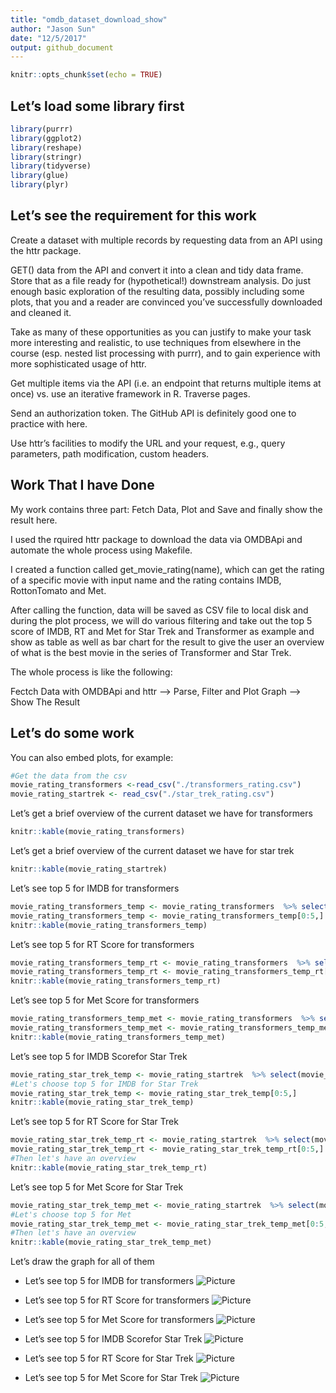 ```yaml
---
title: "omdb_dataset_download_show"
author: "Jason Sun"
date: "12/5/2017"
output: github_document
---
```



```r
knitr::opts_chunk$set(echo = TRUE)
```

## Let's load some library first

```r
library(purrr)
library(ggplot2)
library(reshape)
library(stringr)
library(tidyverse)
library(glue)
library(plyr)
```
## Let's see the requirement for this work
Create a dataset with multiple records by requesting data from an API using the httr package.

GET() data from the API and convert it into a clean and tidy data frame. Store that as a file ready for (hypothetical!) downstream analysis. Do just enough basic exploration of the resulting data, possibly including some plots, that you and a reader are convinced you’ve successfully downloaded and cleaned it.

Take as many of these opportunities as you can justify to make your task more interesting and realistic, to use techniques from elsewhere in the course (esp. nested list processing with purrr), and to gain experience with more sophisticated usage of httr.

Get multiple items via the API (i.e. an endpoint that returns multiple items at once) vs. use an iterative framework in R.
Traverse pages.

Send an authorization token. The GitHub API is definitely good one to practice with here.

Use httr’s facilities to modify the URL and your request, e.g., query parameters, path modification, custom headers.

## Work That I have Done
My work contains three part: Fetch Data, Plot and Save and finally show the result here.

I used the rquired httr package to download the data via OMDBApi and automate the whole process using Makefile.

I created a function called get_movie_rating(name), which can get the rating of a specific movie with input name and the rating contains IMDB, RottonTomato and Met.

After calling the function, data will be saved as CSV file to local disk and during the plot process, we will do various filtering and take out the top 5 score of IMDB, RT and Met for Star Trek and Transformer as example and show as table as well as bar chart for the result to give the user an overview of what is the best movie in the series of Transformer and Star Trek.

The whole process is like the following: 

Fectch Data with OMDBApi and httr ----> Parse, Filter and Plot Graph ----> Show The Result

## Let's do some work

You can also embed plots, for example:

```r
#Get the data from the csv
movie_rating_transformers <-read_csv("./transformers_rating.csv")
movie_rating_startrek <- read_csv("./star_trek_rating.csv")
```


Let's get a brief overview of the current dataset we have for transformers
```r
knitr::kable(movie_rating_transformers)
```

Let's get a brief overview of the current dataset we have for star trek
```r
knitr::kable(movie_rating_startrek)
```

Let's see top 5 for IMDB for transformers
```r
movie_rating_transformers_temp <- movie_rating_transformers  %>% select(movie_title, imdb)%>% filter(imdb > 0) %>% arrange(desc(imdb))
movie_rating_transformers_temp <- movie_rating_transformers_temp[0:5,]
knitr::kable(movie_rating_transformers_temp)
```

Let's see top 5 for RT Score for transformers
```r
movie_rating_transformers_temp_rt <- movie_rating_transformers  %>% select(movie_title, RT)%>% filter(RT > 0) %>% arrange(desc(RT))#Let's choose top 5 for RT for transformers
movie_rating_transformers_temp_rt <- movie_rating_transformers_temp_rt[0:5,]
knitr::kable(movie_rating_transformers_temp_rt)
```

Let's see top 5 for Met Score for transformers
```r
movie_rating_transformers_temp_met <- movie_rating_transformers  %>% select(movie_title, Met)%>% filter(Met > 0) %>% arrange(desc(Met))#Let's choose top 5 for RT for transformers
movie_rating_transformers_temp_met <- movie_rating_transformers_temp_met[0:5,]
knitr::kable(movie_rating_transformers_temp_met)
```

Let's see top 5 for IMDB Scorefor Star Trek
```r
movie_rating_star_trek_temp <- movie_rating_startrek  %>% select(movie_title, imdb)%>% filter(imdb > 0) %>% arrange(desc(imdb))
#Let's choose top 5 for IMDB for Star Trek
movie_rating_star_trek_temp <- movie_rating_star_trek_temp[0:5,]
knitr::kable(movie_rating_star_trek_temp)
```

Let's see top 5 for RT Score for Star Trek
```r
movie_rating_star_trek_temp_rt <- movie_rating_startrek  %>% select(movie_title, RT)%>% filter(RT > 0) %>% arrange(desc(RT))
movie_rating_star_trek_temp_rt <- movie_rating_star_trek_temp_rt[0:5,]
#Then let's have an overview
knitr::kable(movie_rating_star_trek_temp_rt)
```

Let's see top 5 for Met Score for Star Trek
```r
movie_rating_star_trek_temp_met <- movie_rating_startrek  %>% select(movie_title, Met)%>% filter(Met > 0) %>% arrange(desc(Met))
#Let's choose top 5 for Met
movie_rating_star_trek_temp_met <- movie_rating_star_trek_temp_met[0:5,]
#Then let's have an overview
knitr::kable(movie_rating_star_trek_temp_met)
```

Let's draw the graph for all of them

- Let's see top 5 for IMDB for transformers
![Picture](https://github.com/arthursunbao/STAT545-Homework/blob/master/hw10/OMDB/imdb_transformer.png)

- Let's see top 5 for RT Score for transformers
![Picture](https://github.com/arthursunbao/STAT545-Homework/blob/master/hw10/OMDB/rt_transformer.png)

- Let's see top 5 for Met Score for transformers
![Picture](https://github.com/arthursunbao/STAT545-Homework/blob/master/hw10/OMDB/met_transformer.png)

- Let's see top 5 for IMDB Scorefor Star Trek
![Picture](https://github.com/arthursunbao/STAT545-Homework/blob/master/hw10/OMDB/imdb_star_trek.png)

- Let's see top 5 for RT Score for Star Trek
![Picture](https://github.com/arthursunbao/STAT545-Homework/blob/master/hw10/OMDB/rt_star_trek.png)

- Let's see top 5 for Met Score for Star Trek
![Picture](https://github.com/arthursunbao/STAT545-Homework/blob/master/hw10/OMDB/met_star_trek.png)



